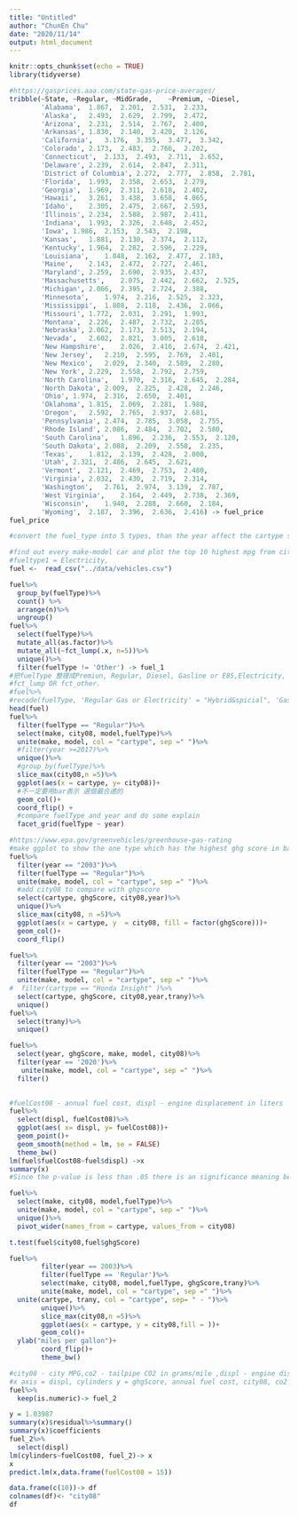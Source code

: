 ```yaml
---
title: "Untitled"
author: "ChunEn Chu"
date: "2020/11/14"
output: html_document
---
```


```r
knitr::opts_chunk$set(echo = TRUE)
library(tidyverse)
```

```r
#https://gasprices.aaa.com/state-gas-price-averages/
tribble(~State, ~Regular, ~MidGrade,	~Premium, ~Diesel, 
        'Alabama',	1.867,	2.201,	2.531,	2.233,
        'Alaska',	2.493,	2.629,	2.799,	2.472,
        'Arizona',	2.231,	2.514,	2.767,	2.400,
        'Arkansas',	1.830,	2.140,	2.420,	2.126,
        'California',	3.176,	3.355,	3.477,	3.342,
        'Colorado',	2.173,	2.483,	2.766,	2.202,
        'Connecticut',	2.133,	2.493,	2.711,	2.652,
        'Delaware',	2.239,	2.614,	2.847,	2.311,
        'District of Columbia',	2.272,	2.777,	2.858,	2.781,
        'Florida',	1.993,	2.358,	2.653,	2.279,
        'Georgia',	1.969,	2.311,	2.618,	2.402,
        'Hawaii',	3.261,	3.438,	3.658,	4.065,
        'Idaho',	2.305,	2.475,	2.667,	2.593,
        'Illinois',	2.234,	2.588,	2.987,	2.411,
        'Indiana',	1.993,	2.326,	2.648,	2.452,
        'Iowa',	1.986,	2.153,	2.543,	2.198,
        'Kansas',	1.881,	2.130,	2.374,	2.112,
        'Kentucky',	1.964,	2.282,	2.596,	2.229,
        'Louisiana',	1.848,	2.162,	2.477,	2.183,
        'Maine',	2.143,	2.472,	2.727,	2.461,
        'Maryland',	2.259,	2.690,	2.935,	2.437,
        'Massachusetts',	2.075,	2.442,	2.662,	2.525,
        'Michigan',	2.066,	2.395,	2.724,	2.388,
        'Minnesota',	1.974,	2.216,	2.525,	2.323,
        'Mississippi',	1.808,	2.118,	2.436,	2.066,
        'Missouri',	1.772,	2.031,	2.291,	1.993,
        'Montana',	2.226,	2.487,	2.732,	2.285,
        'Nebraska',	2.062,	2.173,	2.513,	2.194,
        'Nevada',	2.602,	2.821,	3.005,	2.618,
        'New Hampshire',	2.026,	2.416,	2.674,	2.421,
        'New Jersey',	2.210,	2.595,	2.769,	2.481,
        'New Mexico',	2.029,	2.340,	2.589,	2.280,
        'New York',	2.229,	2.558,	2.792,	2.759,
        'North Carolina',	1.970,	2.316,	2.645,	2.284,
        'North Dakota',	2.009,	2.225,	2.428,	2.246,
        'Ohio',	1.974,	2.316,	2.650,	2.401,
        'Oklahoma',	1.815,	2.069,	2.281,	1.988,
        'Oregon',	2.592,	2.765,	2.937,	2.681,
        'Pennsylvania',	2.474,	2.785,	3.058,	2.755,
        'Rhode Island',	2.086,	2.484,	2.702,	2.580,
        'South Carolina',	1.896,	2.236,	2.553,	2.120,
        'South Dakota',	2.088,	2.209,	2.558,	2.235,
        'Texas',	1.812,	2.139,	2.428,	2.000,
        'Utah',	2.321,	2.486,	2.645,	2.621,
        'Vermont',	2.121,	2.469,	2.753,	2.480,
        'Virginia',	2.032,	2.430,	2.719,	2.314,
        'Washington',	2.761,	2.974,	3.139,	2.787,
        'West Virginia',	2.164,	2.449,	2.738,	2.369,
        'Wisconsin',	1.940,	2.288,	2.660,	2.184,
        'Wyoming',	2.187,	2.396,	2.636,	2.416) -> fuel_price
fuel_price
```


```r
#convert the fuel_type into 5 types, than the year affect the cartype since there are same cartype but different perfomance, than we filter the year but still get the duplicate since the trany is different that will affect the city08 and have a same name same year cartype but different city08 happen

#find out every make-model car and plot the top 10 highest mpg from city08 in different fuelType https://gasprices.aaa.com/state-gas-price-averages/.
#fueltype1 = Electricity, 
fuel <-  read_csv("../data/vehicles.csv")

fuel%>%
  group_by(fuelType)%>%
  count() %>%
  arrange(n)%>%
  ungroup()
fuel%>%
  select(fuelType)%>%
  mutate_all(as.factor)%>%
  mutate_all(~fct_lump(.x, n=5))%>%
  unique()%>%
  filter(fuelType != 'Other') -> fuel_1
#把fuelType 整理成Premiun, Regular, Diesel, Gasline or E85,Electricity, Hybrid&spicial fuel
#fct_lump OR fct_other.
#fuel%>%
#recode(fuelType, 'Regular Gas or Electricity' = "Hybrid&spicial", 'Gasoline or propane' = "Hybrid&spicial")
head(fuel)
fuel%>%
  filter(fuelType == "Regular")%>%
  select(make, city08, model,fuelType)%>%
  unite(make, model, col = "cartype", sep =" ")%>%
  #filter(year >=2017)%>%
  unique()%>%
  #group_by(fuelType)%>%
  slice_max(city08,n =5)%>%
  ggplot(aes(x = cartype, y= city08))+
  #不一定要用bar表示 選個最合適的
  geom_col()+
  coord_flip() +
  #compare fuelType and year and do some explain
  facet_grid(fuelType ~ year)
```

```r
#https://www.epa.gov/greenvehicles/greenhouse-gas-rating
#make ggplot to show the one type which has the highest ghg score in barplot and it mean the cleanest
fuel%>%
  filter(year == "2003")%>%
  filter(fuelType == "Regular")%>%
  unite(make, model, col = "cartype", sep =" ")%>%
  #add city08 to compare with ghgscore
  select(cartype, ghgScore, city08,year)%>%
  unique()%>%
  slice_max(city08, n =5)%>%
  ggplot(aes(x = cartype, y  = city08, fill = factor(ghgScore)))+
  geom_col()+
  coord_flip()

fuel%>%
  filter(year == "2003")%>%
  filter(fuelType == "Regular")%>%
  unite(make, model, col = "cartype", sep =" ")%>%
#  filter(cartype == "Honda Insight" )%>%
  select(cartype, ghgScore, city08,year,trany)%>%
  unique()
fuel%>%
  select(trany)%>%
  unique()
```
```r
fuel%>%
  select(year, ghgScore, make, model, city08)%>%
  filter(year == '2020')%>%
   unite(make, model, col = "cartype", sep =" ")%>%
  filter()
  
```


```r
#fuelCost08 - annual fuel cost, displ - engine displacement in liters
fuel%>%
  select(displ, fuelCost08)%>%
  ggplot(aes( x= displ, y= fuelCost08))+
  geom_point()+
  geom_smooth(method = lm, se = FALSE)
  theme_bw()
lm(fuel$fuelCost08~fuel$displ) ->x
summary(x)
#Since the p-value is less than .05 there is an significance meaning between fuelCost08 and displ.
```

```r
fuel%>%
  select(make, city08, model,fuelType)%>%
  unite(make, model, col = "cartype", sep =" ")%>%
  unique()%>%
  pivot_wider(names_from = cartype, values_from = city08)
```

```r
t.test(fuel$city08,fuel$ghgScore)
```
```r
fuel%>%
        filter(year == 2003)%>%
        filter(fuelType == 'Regular')%>%
        select(make, city08, model,fuelType, ghgScore,trany)%>%
        unite(make, model, col = "cartype", sep =" ")%>%
  unite(cartype, trany, col = "cartype", sep= " - ")%>%
        unique()%>%
        slice_max(city08,n =5)%>%
        ggplot(aes(x = cartype, y = city08,fill = ))+
        geom_col()+
  ylab("miles per gallon")+
        coord_flip()+
        theme_bw()
```

```r
#city08 - city MPG,co2 - tailpipe CO2 in grams/mile ,displ - engine displacement in liters, cylinders - engine cylinders, fuelCost08-annual fuel cost, ghgScore - EPA GHG score
#x axis = displ, cylinders y = ghgScore, annual fuel cost, city08, co2
fuel%>%
  keep(is.numeric)-> fuel_2

y = 1.03987
summary(x)$residual%>%summary()
summary(x)$coefficients
fuel_2%>%
  select(displ)
lm(cylinders~fuelCost08, fuel_2)-> x
x
predict.lm(x,data.frame(fuelCost08 = 15))
```
```r
data.frame(c(10))-> df
colnames(df)<- "city08"
df
```

